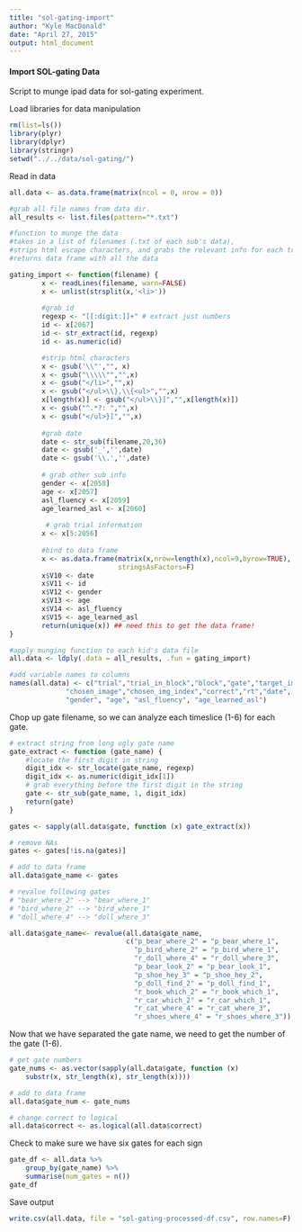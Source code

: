 ```yaml
---
title: "sol-gating-import"
author: "Kyle MacDonald"
date: "April 27, 2015"
output: html_document
---
```


#### Import SOL-gating Data

Script to munge ipad data for sol-gating experiment. 


Load libraries for data manipulation

```r
rm(list=ls()) 
library(plyr)
library(dplyr)
library(stringr)
setwd("../../data/sol-gating/")
```

Read in data

```r
all.data <- as.data.frame(matrix(ncol = 0, nrow = 0))

#grab all file names from data dir. 
all_results <- list.files(pattern="*.txt")

#function to munge the data
#takes in a list of filenames (.txt of each sub's data), 
#strips html escape characters, and grabs the relevant info for each trial
#returns data frame with all the data

gating_import <- function(filename) {
        x <- readLines(filename, warn=FALSE)
        x <- unlist(strsplit(x,'<li>'))
        
        #grab id
        regexp <- "[[:digit:]]+" # extract just numbers
        id <- x[2067]
        id <- str_extract(id, regexp)
        id <- as.numeric(id)

        #strip html characters
        x <- gsub('\\"',"", x)
        x <- gsub("\\\\\"","",x)
        x <- gsub("</li>","",x)
        x <- gsub("</ul>\\},\\{<ul>","",x)
        x[length(x)] <- gsub("</ul>\\}]","",x[length(x)])
        x <- gsub("^.*?: ","",x)
        x <- gsub("</ul>}]","",x)
        
        #grab date 
        date <- str_sub(filename,20,36)
        date <- gsub('_','',date)
        date <- gsub('\\.','',date)
        
        # grab other sub info
        gender <- x[2058]
        age <- x[2057]
        asl_fluency <- x[2059]
        age_learned_asl <- x[2060]
        
         # grab trial information 
        x <- x[5:2056]
        
        #bind to data frame
        x <- as.data.frame(matrix(x,nrow=length(x),ncol=9,byrow=TRUE), 
                           stringsAsFactors=F)
        x$V10 <- date
        x$V11 <- id
        x$V12 <- gender
        x$V13 <- age
        x$V14 <- asl_fluency
        x$V15 <- age_learned_asl
        return(unique(x)) ## need this to get the data frame!
}

#apply munging function to each kid's data file
all.data <- ldply(.data = all_results, .fun = gating_import)

#add variable names to columns
names(all.data) <- c("trial","trial_in_block","block","gate","target_image",
              "chosen_image","chosen_img_index","correct","rt","date", "id",
              "gender", "age", "asl_fluency", "age_learned_asl")
```

Chop up gate filename, so we can analyze each timeslice (1-6) for 
each gate. 

```r
# extract string from long ugly gate name
gate_extract <- function (gate_name) {
    #locate the first digit in string
    digit_idx <- str_locate(gate_name, regexp)
    digit_idx <- as.numeric(digit_idx[1])
    # grab everything before the first digit in the string
    gate <- str_sub(gate_name, 1, digit_idx)
    return(gate)
}

gates <- sapply(all.data$gate, function (x) gate_extract(x))

# remove NAs
gates <- gates[!is.na(gates)]

# add to data frame
all.data$gate_name <- gates

# revalue following gates
# "bear_where_2" --> "bear_where_1"
# "bird_where_2" --> "bird_where_1"
# "doll_where_4" --> "doll_where_3"

all.data$gate_name<- revalue(all.data$gate_name, 
                             c("p_bear_where_2" = "p_bear_where_1",
                               "p_bird_where_2" = "p_bird_where_1",
                               "r_doll_where_4" = "r_doll_where_3",
                               "p_bear_look_2" = "p_bear_look_1",
                               "p_shoe_hey_3" = "p_shoe_hey_2",
                               "p_doll_find_2" = "p_doll_find_1",
                               "r_book_which_2" = "r_book_which_1",
                               "r_car_which_2" = "r_car_which_1",
                               "r_cat_where_4" = "r_cat_where_3",
                               "r_shoes_where_4" = "r_shoes_where_3"))
```

Now that we have separated the gate name, we need to get the number
of the gate (1-6).

```r
# get gate numbers
gate_nums <- as.vector(sapply(all.data$gate, function (x)
    substr(x, str_length(x), str_length(x))))

# add to data frame
all.data$gate_num <- gate_nums

# change correct to logical 
all.data$correct <- as.logical(all.data$correct)
```

Check to make sure we have six gates for each sign

```r
gate_df <- all.data %>%
    group_by(gate_name) %>%
    summarise(num_gates = n())
gate_df
```

Save output

```r
write.csv(all.data, file = "sol-gating-processed-df.csv", row.names=F)
```

